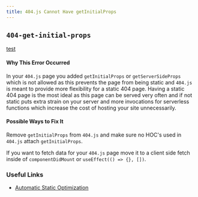 ```yaml
---
title: 404.js Cannot Have getInitialProps
---
```


## `404-get-initial-props`

[test](/docs/bad-link)

#### Why This Error Occurred

In your `404.js` page you added `getInitialProps` or `getServerSideProps` which is not allowed as this prevents the page from being static and `404.js` is meant to provide more flexibility for a static 404 page. Having a static 404 page is the most ideal as this page can be served very often and if not static puts extra strain on your server and more invocations for serverless functions which increase the cost of hosting your site unnecessarily.

#### Possible Ways to Fix It

Remove `getInitialProps` from `404.js` and make sure no HOC's used in `404.js` attach `getInitialProps`.

If you want to fetch data for your `404.js` page move it to a client side fetch inside of `componentDidMount` or `useEffect(() => {}, [])`.

### Useful Links

- [Automatic Static Optimization](/docs/advanced-features/automatic-static-optimization)
